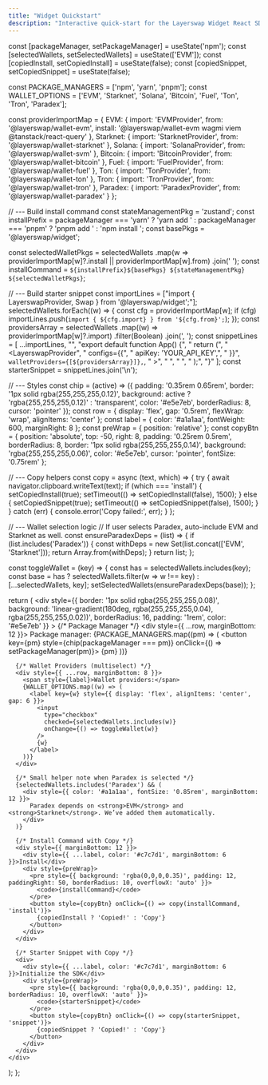 ```yaml
---
title: "Widget Quickstart"
description: "Interactive quick-start for the Layerswap Widget React SDK."
---
```


  const [packageManager, setPackageManager] = useState('npm');
  const [selectedWallets, setSelectedWallets] = useState(['EVM']);
  const [copiedInstall, setCopiedInstall] = useState(false);
  const [copiedSnippet, setCopiedSnippet] = useState(false);

  const PACKAGE_MANAGERS = ['npm', 'yarn', 'pnpm'];
  const WALLET_OPTIONS = ['EVM', 'Starknet', 'Solana', 'Bitcoin', 'Fuel', 'Ton', 'Tron', 'Paradex'];

  const providerImportMap = {
    EVM: { import: 'EVMProvider', from: '@layerswap/wallet-evm', install: '@layerswap/wallet-evm wagmi viem @tanstack/react-query' },
    Starknet: { import: 'StarknetProvider', from: '@layerswap/wallet-starknet' },
    Solana: { import: 'SolanaProvider', from: '@layerswap/wallet-svm' },
    Bitcoin: { import: 'BitcoinProvider', from: '@layerswap/wallet-bitcoin' },
    Fuel: { import: 'FuelProvider', from: '@layerswap/wallet-fuel' },
    Ton:  { import: 'TonProvider', from: '@layerswap/wallet-ton' },
    Tron: { import: 'TronProvider', from: '@layerswap/wallet-tron' },
    Paradex: { import: 'ParadexProvider', from: '@layerswap/wallet-paradex' }
  };

  // --- Build install command
  const stateManagementPkg = 'zustand';
  const installPrefix =
    packageManager === 'yarn' ? 'yarn add ' :
    packageManager === 'pnpm' ? 'pnpm add ' :
                                'npm install ';
  const basePkgs = '@layerswap/widget';

  const selectedWalletPkgs = selectedWallets
    .map(w => providerImportMap[w]?.install || providerImportMap[w].from)
    .join(' ');
  const installCommand = `${installPrefix}${basePkgs} ${stateManagementPkg} ${selectedWalletPkgs}`;

  // --- Build starter snippet
  const importLines = ["import { LayerswapProvider, Swap } from '@layerswap/widget';"];
  selectedWallets.forEach((w) => {
    const cfg = providerImportMap[w];
    if (cfg) importLines.push(`import { ${cfg.import} } from '${cfg.from}';`);
  });
  const providersArray = selectedWallets
    .map((w) => providerImportMap[w]?.import)
    .filter(Boolean)
    .join(', ');
  const snippetLines = [
    ...importLines,
    "",
    "export default function App() {",
    "  return (",
    "    <LayerswapProvider",
    "      configs={{",
    "        apiKey: 'YOUR_API_KEY',",
    "      }}",
    `      walletProviders={[${providersArray}]},`,
    "    >",
    "      <Swap />",
    "    </LayerswapProvider>",
    "  );",
    "}"
  ];
  const starterSnippet = snippetLines.join('\n');

  // --- Styles
  const chip = (active) => ({
    padding: '0.35rem 0.65rem',
    border: '1px solid rgba(255,255,255,0.12)',
    background: active ? 'rgba(255,255,255,0.12)' : 'transparent',
    color: '#e5e7eb',
    borderRadius: 8,
    cursor: 'pointer'
  });
  const row = { display: 'flex', gap: '0.5rem', flexWrap: 'wrap', alignItems: 'center' };
  const label = { color: '#a1a1aa', fontWeight: 600, marginRight: 8 };
  const preWrap = { position: 'relative' };
  const copyBtn = {
    position: 'absolute',
    top: -50,
    right: 8,
    padding: '0.25rem 0.5rem',
    borderRadius: 8,
    border: '1px solid rgba(255,255,255,0.14)',
    background: 'rgba(255,255,255,0.06)',
    color: '#e5e7eb',
    cursor: 'pointer',
    fontSize: '0.75rem'
  };

  // --- Copy helpers
  const copy = async (text, which) => {
    try {
      await navigator.clipboard.writeText(text);
      if (which === 'install') {
        setCopiedInstall(true);
        setTimeout(() => setCopiedInstall(false), 1500);
      } else {
        setCopiedSnippet(true);
        setTimeout(() => setCopiedSnippet(false), 1500);
      }
    } catch (err) {
      console.error('Copy failed:', err);
    }
  };

  // --- Wallet selection logic
  // If user selects Paradex, auto-include EVM and Starknet as well.
  const ensureParadexDeps = (list) => {
    if (list.includes('Paradex')) {
      const withDeps = new Set(list.concat(['EVM', 'Starknet']));
      return Array.from(withDeps);
    }
    return list;
  };

  const toggleWallet = (key) => {
    const has = selectedWallets.includes(key);
    const base = has ? selectedWallets.filter(w => w !== key) : [...selectedWallets, key];
    setSelectedWallets(ensureParadexDeps(base));
  };

  return (
    <div
      style={{
        border: '1px solid rgba(255,255,255,0.08)',
        background:
          'linear-gradient(180deg, rgba(255,255,255,0.04), rgba(255,255,255,0.02))',
        borderRadius: 16,
        padding: '1rem',
        color: '#e5e7eb'
      }}
    >
      {/* Package Manager */}
      <div style={{ ...row, marginBottom: 12 }}>
        <span style={label}>Package manager:</span>
        {PACKAGE_MANAGERS.map((pm) => (
          <button key={pm} style={chip(packageManager === pm)} onClick={() => setPackageManager(pm)}>
            {pm}
          </button>
        ))}
      </div>

      {/* Wallet Providers (multiselect) */}
      <div style={{ ...row, marginBottom: 8 }}>
        <span style={label}>Wallet providers:</span>
        {WALLET_OPTIONS.map((w) => (
          <label key={w} style={{ display: 'flex', alignItems: 'center', gap: 6 }}>
            <input
              type="checkbox"
              checked={selectedWallets.includes(w)}
              onChange={() => toggleWallet(w)}
            />
            {w}
          </label>
        ))}
      </div>

      {/* Small helper note when Paradex is selected */}
      {selectedWallets.includes('Paradex') && (
        <div style={{ color: '#a1a1aa', fontSize: '0.85rem', marginBottom: 12 }}>
          Paradex depends on <strong>EVM</strong> and <strong>Starknet</strong>. We’ve added them automatically.
        </div>
      )}

      {/* Install Command with Copy */}
      <div style={{ marginBottom: 12 }}>
        <div style={{ ...label, color: '#c7c7d1', marginBottom: 6 }}>Install</div>
        <div style={preWrap}>
          <pre style={{ background: 'rgba(0,0,0,0.35)', padding: 12, paddingRight: 50, borderRadius: 10, overflowX: 'auto' }}>
            <code>{installCommand}</code>
          </pre>
          <button style={copyBtn} onClick={() => copy(installCommand, 'install')}>
            {copiedInstall ? 'Copied!' : 'Copy'}
          </button>
        </div>
      </div>

      {/* Starter Snippet with Copy */}
      <div>
        <div style={{ ...label, color: '#c7c7d1', marginBottom: 6 }}>Initialize the SDK</div>
        <div style={preWrap}>
          <pre style={{ background: 'rgba(0,0,0,0.35)', padding: 12, borderRadius: 10, overflowX: 'auto' }}>
            <code>{starterSnippet}</code>
          </pre>
          <button style={copyBtn} onClick={() => copy(starterSnippet, 'snippet')}>
            {copiedSnippet ? 'Copied!' : 'Copy'}
          </button>
        </div>
      </div>
    </div>
  );
};

<QuickstartEmbed />